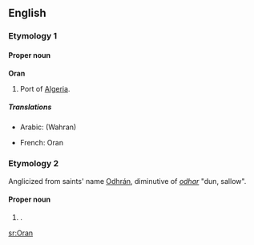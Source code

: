 {{see|òran}}
{{wikipedia}}
==English==

===Etymology 1===
{{etystub}}

====Proper noun====
'''Oran'''

# Port of [[Algeria]].

=====Translations=====
{{trans-top|port of Algeria}}
* Arabic: [[ ]] (Wahran)
{{trans-mid}}
* French: Oran
{{trans-bottom}}

===Etymology 2===
Anglicized from {{Ir.}} saints' name [[Odhrán]], diminutive of ''[[odhar]]'' "dun, sallow".

====Proper noun====
{{en-proper noun}}

# {{given name|male}}.



[[sr:Oran]]